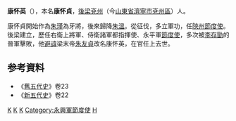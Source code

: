 '''康怀英'''（{{bd|？||918年|}}），本名'''康怀貞'''，[[後梁|後梁]][[兗州|兗州]]（今[[山東省|山東省]][[濟寧市|濟寧市]][[兗州區|兗州區]]）人。

康怀貞開始作為[[朱瑾|朱瑾]]為牙將，後來歸降[[朱溫|朱溫]]。從征伐，多立軍功，任[[陝州|陝州]][[陕虢节度使|節度使]]。後梁建立，歷任右衛上將軍、侍衛諸軍都指揮使、永平軍[[節度使|節度使]]，多次被[[李存勖|李存勖]]的晉軍擊敗，他[[避諱|避諱]]梁末帝[[朱友貞|朱友貞]]改名康怀英，在官任上去世。

== 参考資料 ==
* 《[[舊五代史|舊五代史]]》卷23
* 《[[新五代史|新五代史]]》卷22
[[Category:後梁官員|K]]
[[Category:兗州人|K]]
[[Category:陕虢节度使|K]]
[[Category:永興軍節度使|Category:永興軍節度使]]
[[Category:康姓|H]]